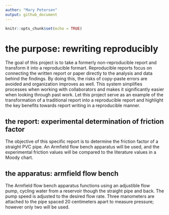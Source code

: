 ```yaml
---
author: "Mary Petersen"
output: github_document
---
```


```r
knitr::opts_chunk$set(echo = TRUE)
```

# the purpose: rewriting reproducibly
The goal of this project is to take a formerly non-reproducible report and transform it into a reproducible formart. Reproducible reports focus on connecting the written report or paper directly to the analysis and data behind the findings. By doing this, the risks of copy-paste errors are avoided and organization improves as well. This system simplifies processes when working with collaborators and makes it significantly easier when looking through past work. Let this project serve as an example of the transformation of a traditional report into a reproducible report and highlight the key benefits towards report writing in a reproducible manner.

## the report: experimental determination of friction factor
The objective of this specific report is to determine the friction factor of a straight PVC pipe. An Armfield flow bench apparatus will be used, and the experimental friction values will be compared to the literature values in a Moody chart.

## the apparatus: armfield flow bench
The Armfield flow bench apparatus functions using an adjustible flow pump, cycling water from a reservoir though the straight pipe and back. The pump speed is adjusted to the desired flow rate. Three manometers are attached to the pipe spaced 20 centimeters apart to measure pressure; however only two will be used.